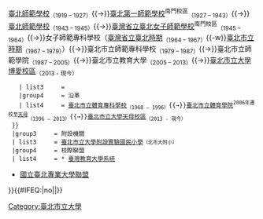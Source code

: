 {{Navbox
  |title      = [[臺北市立大學|<span style="color:white;">臺北市立大學</span>]]
  |titlestyle = background:#004098;color:#FFFFFF;navbar:plain
  |groupstyle = background:#0D6FB8;color:#FFFFFF
  |name       = 臺北市立大學
  |style      = width: 100%
  |tracking   = <includeonly>no</includeonly>
  |group1     = 校園
  |listclass  = hlist
  | list1     = {{Navbox subgroup
    |groupstyle = background:#C90281;color:#FFFFFF
    |group1     = 學院
    | list1     = * [[臺北市立大學教育學院|教育學院]]
* [[臺北市立大學人文藝術學院|人文藝術學院]]
* [[臺北市立大學理學院|理學院]]
* [[臺北市立大學體育學院|體育學院]]
* [[臺北市立大學市政管理學院|市政管理學院]]
    |group2     = 校區
    | list2     = * [[臺北市立大學博愛校區|博愛校區]]
* [[臺北市立大學天母校區|天母校區]]
  }}
  |group2     = 歷史
  | list2     = {{Navbox subgroup
    |groupstyle = background:#C90281;color:#FFFFFF
    | list1     = {{Navbox subgroup
      |abovestyle = background:#6C0010;color:#FFFFFF
      |above      = <strong>[[臺北市立大學博愛校區|<span style="color:white;">臺北市立教育大學</span>]]</strong>
    }}
    |group2     = 沿革
    | list2     = <span class="nowrap">[[芝山巖學堂]]<sub>（1895）</sub>{{→}}[[臺灣總督府國語學校]]<sub>（1896 – 1919）</sub>{{→}}[[臺灣總督府臺北師範學校|臺北師範學校]]<sub>（1919 – 1927）</sub>{{→}}[[臺北市立大學|臺北第一師範學校]]<sup> 南門校區</sup><sub>（1927 – 1943）</sub>{{→}}[[臺北師範學校]]<sub>（1943 – 1945）</sub>{{→}}[[臺北市立大學|臺灣省立臺北女子師範學校]]<sup> 南門校區</sup><sub>（1945 – 1964）</sub>{{→}}女子師範專科學校（[[臺北市立大學|臺灣省立臺北時期]]<sub>（1964 – 1967）</sub>{{-w}}[[臺北市立大學|臺北市立時期]]<sub>（1967 – 1979）</sub>）{{→}}臺北市立師範專科學校<sub>（1979 – 1987）</sub>{{→}}臺北市立師範學院<sub>（1987 – 2005）</sub>{{→}}臺北市立教育大學<sub>（2005 – 2013）</sub>{{→}}[[臺北市立大學博愛校區]]<sub>（2013 - 現今）</sub></span>
    | list3     = {{Navbox subgroup
      |abovestyle = background:#6C0010;color:#FFFFFF
      |above      = <strong>[[臺北市立大學天母校區|<span style="color:white;">臺北市立體育學院</span>]]</strong>
    }}
    |group4     = 沿革
    | list4     = <span class="nowrap">[[臺北市立大學天母校區|臺北市立體育專科學校]]<sub>（1968 – 1996）</sub>{{→}}[[臺北市立大學天母校區|臺北市立體育學院]]<sup> 2006年遷校至[[天母]]</sup><sub>（1996 – 2013）</sub>{{→}}[[臺北市立大學天母校區]]<sub>（2013 - 現今）</sub></span>
  }}
  |group3     = 附設機關
  | list3     = [[臺北市立大學附設實驗國民小學]]<small>（北市大附小）</small>
  |group4     = 校際聯盟
  | list4     = * [[臺灣教育大學系統]]
* [[國立臺北專業大學聯盟]]
}}<includeonly>{{#IFEQ:{{{cat}}}|no||[[Category:臺北市立大學]]}}</includeonly><noinclude>{{Documentation}}</noinclude>